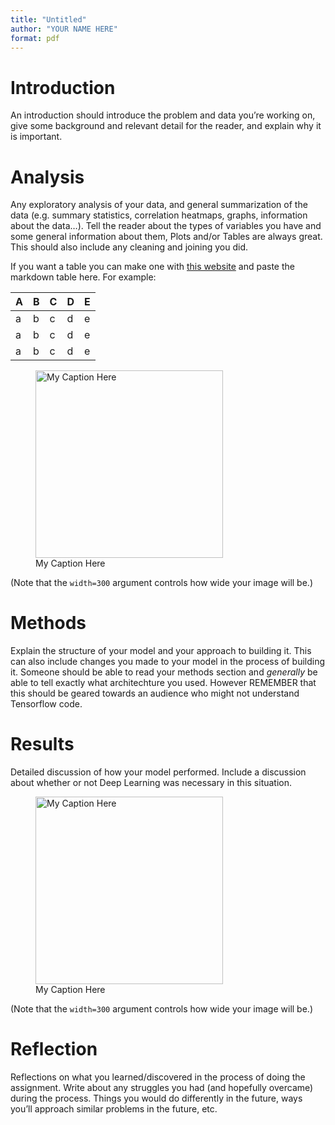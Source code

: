 ```yaml
---
title: "Untitled"
author: "YOUR NAME HERE"
format: pdf
---
```

# Introduction
An introduction should introduce the problem and data you're working on, give some background and relevant detail for the reader, and explain why it is important. 

# Analysis 
Any exploratory analysis of your data, and general summarization of the data (e.g. summary statistics, correlation heatmaps, graphs, information about the data...). Tell the reader about the types of variables you have and some general information about them, Plots and/or Tables are always great. This should also include any cleaning and joining you did. 

If you want a table you can make one with [this website](https://www.tablesgenerator.com/markdown_tables) and paste the markdown table here. For example:

| A | B | C | D | E |
|---|---|---|---|---|
| a | b | c | d | e |
| a | b | c | d | e |
| a | b | c | d | e |

![My Caption Here](https://media.istockphoto.com/id/1322277517/photo/wild-grass-in-the-mountains-at-sunset.jpg?s=612x612&w=0&k=20&c=6mItwwFFGqKNKEAzv0mv6TaxhLN3zSE43bWmFN--J5w=){width=300}

(Note that the `width=300` argument controls how wide your image will be.)

# Methods
Explain the structure of your model and your approach to building it. This can also include changes you made to your model in the process of building it. Someone should be able to read your methods section and *generally* be able to tell exactly what architechture you used. However REMEMBER that this should be geared towards an audience who might not understand Tensorflow code. 

# Results
Detailed discussion of how your model performed. Include a discussion about whether or not Deep Learning was necessary in this situation.


![My Caption Here](/Users/cparlett/Desktop/corgi.jpg){width=300}

(Note that the `width=300` argument controls how wide your image will be.)

# Reflection
Reflections on what you learned/discovered in the process of doing the assignment. Write about any struggles you had (and hopefully overcame) during the process. Things you would do differently in the future, ways you'll approach similar problems in the future, etc.

